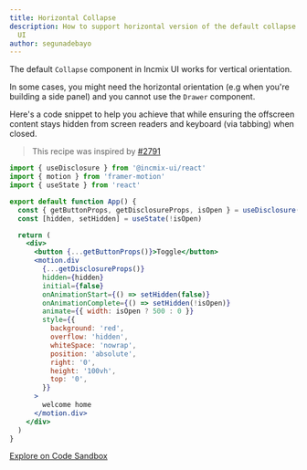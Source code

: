 ```yaml
---
title: Horizontal Collapse
description: How to support horizontal version of the default collapse component in Incmix
  UI
author: segunadebayo
---
```


The default `Collapse` component in Incmix UI works for vertical orientation.

In some cases, you might need the horizontal orientation (e.g when you're
building a side panel) and you cannot use the `Drawer` component.

Here's a code snippet to help you achieve that while ensuring the offscreen
content stays hidden from screen readers and keyboard (via tabbing) when closed.

> This recipe was inspired by
> [#2791](https://github.com/incmix-ui/incmix-ui/issues/2791)

```jsx live=false
import { useDisclosure } from '@incmix-ui/react'
import { motion } from 'framer-motion'
import { useState } from 'react'

export default function App() {
  const { getButtonProps, getDisclosureProps, isOpen } = useDisclosure()
  const [hidden, setHidden] = useState(!isOpen)

  return (
    <div>
      <button {...getButtonProps()}>Toggle</button>
      <motion.div
        {...getDisclosureProps()}
        hidden={hidden}
        initial={false}
        onAnimationStart={() => setHidden(false)}
        onAnimationComplete={() => setHidden(!isOpen)}
        animate={{ width: isOpen ? 500 : 0 }}
        style={{
          background: 'red',
          overflow: 'hidden',
          whiteSpace: 'nowrap',
          position: 'absolute',
          right: '0',
          height: '100vh',
          top: '0',
        }}
      >
        welcome home
      </motion.div>
    </div>
  )
}
```

[Explore on Code Sandbox](https://codesandbox.io/s/horizontal-collapse-fmq66)
